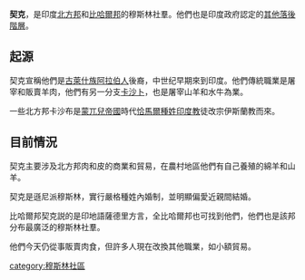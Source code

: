 '''契克'''，是印度[[北方邦|北方邦]]和[[比哈爾邦|比哈爾邦]]的穆斯林社羣。他們也是印度政府認定的[[其他落後階層|其他落後階層]]。

==起源==
契克宣稱他們是[[古萊什族|古萊什族]][[阿拉伯人|阿拉伯人]]後裔，中世纪早期來到印度。他們傳統職業是屠宰和販賣羊肉，他們有另一分支[[卡沙卜|卡沙卜]]，也是屠宰山羊和水牛為業。

一些北方邦卡沙布是[[蒙兀兒帝國|蒙兀兒帝國]]時代[[恰馬爾|恰馬爾]][[種姓|種姓]][[印度教|印度教]]徒改宗伊斯蘭教而來。

==目前情況==
契克主要涉及北方邦肉和皮的商業和貿易，在農村地區他們有自己養殖的綿羊和山羊。

契克是遜尼派穆斯林，實行嚴格種姓內婚制，並明顯偏愛近親間結婚。

比哈爾邦契克説的是印地語薩德里方言，全比哈爾邦也可找到他們，他們也是該邦分布最廣泛的穆斯林社羣。

他們今天仍從事販賣肉食，但許多人現在改換其他職業，如小額貿易。

[[category:穆斯林社區|category:穆斯林社區]]